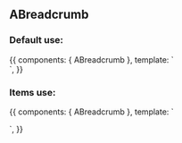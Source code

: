 
<Meta title="Design System/Molecules/ABreadcrumb" component={ABreadcrumb} />

## ABreadcrumb

### Default use:

<Canvas>
  <Story name="Default use">
    {{
        components: { ABreadcrumb },
        template: `
          <div>
            <a-breadcrumb :items="[{ text: 'Default use', url: '/' }]" />
          </div>
        `,
    }}
  </Story>
</Canvas>

### Items use:

<Canvas>
  <Story name="Items use">
    {{
        components: { ABreadcrumb },
        template: `
          <div>
            <a-breadcrumb :items="[{ text: 'Home', url: '/' }]" />
            <p />
            <a-breadcrumb :items="[{ text: 'Home', url: '/' }, { text: 'Subpage', url: '/#' }]" />
            <p />
            <a-breadcrumb :items="[{ text: 'Home', url: '/' }, { text: 'Subpage', url: '/#' }, { text: 'Subpage2', url: '/#' }]" />
          </div>
        `,
    }}
  </Story>
</Canvas>

<ArgsTable of={ABreadcrumb} />
